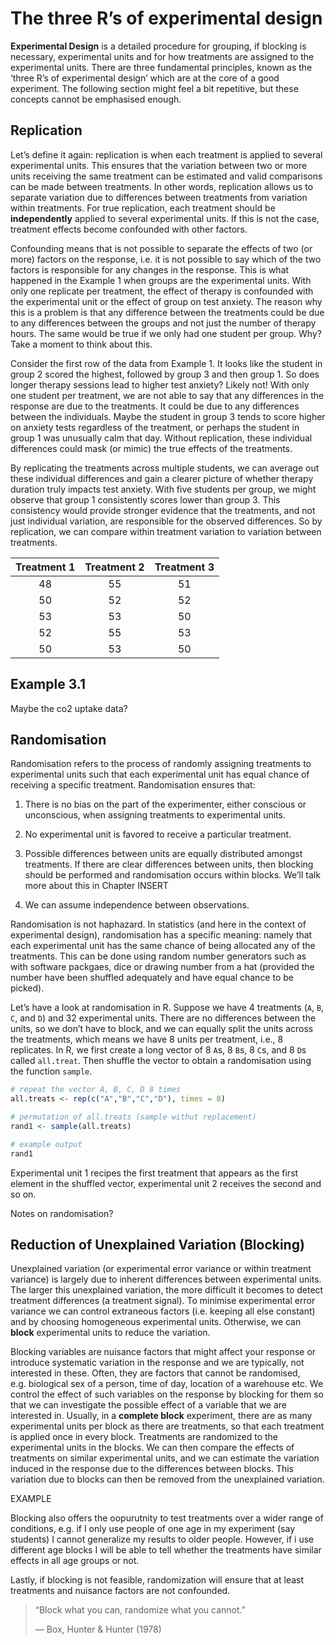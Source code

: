 # The three R's of experimental design

**Experimental Design** is a detailed procedure for grouping, if blocking is necessary, experimental units and for how treatments are assigned to the experimental units. There are three fundamental principles, known as the 'three R's of experimental design' which are at the core of a good experiment. The following section might feel a bit repetitive, but these concepts cannot be emphasised enough.

## Replication

Let's define it again: replication is when each treatment is applied to several experimental units. This ensures that the variation between two or more units receiving the same treatment can be estimated and valid comparisons can be made between treatments. In other words, replication allows us to separate variation due to differences between treatments from variation within treatments. For true replication, each treatment should be **independently** applied to several experimental units. If this is not the case, treatment effects become confounded with other factors.

Confounding means that is not possible to separate the effects of two (or more) factors on the response, i.e. it is not possible to say which of the two factors is responsible for any changes in the response. This is what happened in the Example 1 when groups are the experimental units. With only one replicate per treatment, the effect of therapy is confounded with the experimental unit or the effect of group on test anxiety. The reason why this is a problem is that any difference between the treatments could be due to any differences between the groups and not just the number of therapy hours. The same would be true if we only had one student per group. Why? Take a moment to think about this.

Consider the first row of the data from Example 1. It looks like the student in group 2 scored the highest, followed by group 3 and then group 1. So does longer therapy sessions lead to higher test anxiety? Likely not! With only one student per treatment, we are not able to say that any differences in the response are due to the treatments. It could be due to any differences between the individuals. Maybe the student in group 3 tends to score higher on anxiety tests regardless of the treatment, or perhaps the student in group 1 was unusually calm that day. Without replication, these individual differences could mask (or mimic) the true effects of the treatments.

By replicating the treatments across multiple students, we can average out these individual differences and gain a clearer picture of whether therapy duration truly impacts test anxiety. With five students per group, we might observe that group 1 consistently scores lower than group 3. This consistency would provide stronger evidence that the treatments, and not just individual variation, are responsible for the observed differences. So by replication, we can compare within treatment variation to variation between treatments.

| Treatment 1 | Treatment 2 | Treatment 3 |
|:-----------:|:-----------:|:-----------:|
|     48      |     55      |     51      |
|     50      |     52      |     52      |
|     53      |     53      |     50      |
|     52      |     55      |     53      |
|     50      |     53      |     50      |

::: {.callout-tip icon="false"}
## Example 3.1

Maybe the co2 uptake data?
:::

## Randomisation

Randomisation refers to the process of randomly assigning treatments to experimental units such that each experimental unit has equal chance of receiving a specific treatment. Randomisation ensures that:

1.  There is no bias on the part of the experimenter, either conscious or unconscious, when assigning treatments to experimental units.

2.  No experimental unit is favored to receive a particular treatment.

3.  Possible differences between units are equally distributed amongst treatments. If there are clear differences between units, then blocking should be performed and randomisation occurs within blocks. We'll talk more about this in Chapter INSERT

4.  We can assume independence between observations.

Randomisation is not haphazard. In statistics (and here in the context of experimental design), randomisation has a specific meaning: namely that each experimental unit has the same chance of being allocated any of the treatments. This can be done using random number generators such as with software packgaes, dice or drawing number from a hat (provided the number have been shuffled adequately and have equal chance to be picked).

Let's have a look at randomisation in R. Suppose we have 4 treatments (`A`, `B`, `C`, and `D`) and 32 experimental units. There are no differences between the units, so we don't have to block, and we can equally split the units across the treatments, which means we have 8 units per treatment, i.e., 8 replicates. In R, we first create a long vector of 8 `A`s, 8 `B`s, 8 `C`s, and 8 `D`s called `all.treat`. Then shuffle the vector to obtain a randomisation using the function `sample`.

```r

# repeat the vector A, B, C, D 8 times 
all.treats <- rep(c("A","B","C","D"), times = 8)

# permutation of all.treats (sample withut replacement)
rand1 <- sample(all.treats)

# example output
rand1

```

Experimental unit 1 recipes the first treatment that appears as the first element in the shuffled vector, experimental unit 2 receives the second and so on.

Notes on randomisation?

## Reduction of Unexplained Variation (Blocking)

Unexplained variation (or experimental error variance or within treatment variance) is largely due to inherent differences between experimental units. The larger this unexplained variation, the more difficult it becomes to detect treatment differences (a treatment signal). To minimise experimental error variance we can control extraneous factors (i.e. keeping all else constant) and by choosing homogeneous experimental units. Otherwise, we can **block** experimental units to reduce the variation.

Blocking variables are nuisance factors that might affect your response or introduce systematic variation in the response and we are typically, not interested in these. Often, they are factors that cannot be randomised, e.g. biological sex of a person, time of day, location of a warehouse etc. We control the effect of such variables on the response by blocking for them so that we can investigate the possible effect of a variable that we are interested in. Usually, in a **complete block** experiment, there are as many experimental units per block as there are treatments, so that each treatment is applied once in every block. Treatments are randomized to the experimental units in the blocks. We can then compare the effects of treatments on similar experimental units, and we can estimate the variation induced in the response due to the differences between blocks. This variation due to blocks can then be removed from the unexplained variation.

EXAMPLE

Blocking also offers the oopurutnity to test treatments over a wider range of conditions, e.g. if I only use people of one age in my experiment (say students) I cannot generalize my results to older people. However, if i use different age blocks I will be able to tell whether the treatments have similar effects in all age groups or not.

Lastly, if blocking is not feasible, randomization will ensure that at least treatments and nuisance factors are not confounded.

> "Block what you can, randomize what you cannot."
>
> — Box, Hunter & Hunter (1978)
